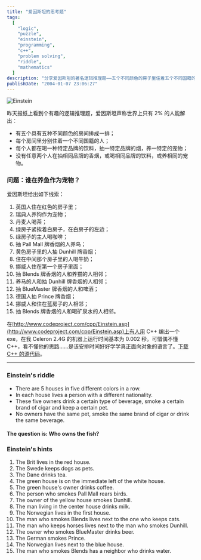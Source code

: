 ```yaml
---
title: "爱因斯坦的思考题"
tags:
  [
    "logic",
    "puzzle",
    "einstein",
    "programming",
    "c++",
    "problem solving",
    "riddle",
    "mathematics"
  ]
description: "分享爱因斯坦的著名逻辑推理题——五个不同颜色的房子里住着五个不同国籍的人，他们各自有不同的饮料、香烟和宠物，通过 15 条线索推断谁养鱼作为宠物。文章同时提供了 C++ 解题程序的链接，并附有中英文版本的完整题目描述。"
publishDate: "2004-01-07 23:06:27"
---
```


![Einstein](http://blog.xdanger.com/archives/pics/20040107a.jpg)

昨天报纸上看到个有趣的逻辑推理题，爱因斯坦声称世界上只有 2% 的人能解出：

- 有五个具有五种不同颜色的房间排成一排；
- 每个房间里分别住着一个不同国籍的人；
- 每个人都在喝一种特定品牌的饮料，抽一特定品牌的烟，养一特定的宠物；
- 没有任意两个人在抽相同品牌的香烟，或喝相同品牌的饮料，或养相同的宠物。

### 问题：谁在养鱼作为宠物？

爱因斯坦给出如下线索：

1. 英国人住在红色的房子里；
2. 瑞典人养狗作为宠物；
3. 丹麦人喝茶；
4. 绿房子紧挨着白房子，在白房子的左边；
5. 绿房子的主人喝咖啡；
6. 抽 Pall Mall 牌香烟的人养鸟；
7. 黄色房子里的人抽 Dunhill 牌香烟；
8. 住在中间那个房子里的人喝牛奶；
9. 挪威人住在第一个房子里面；
10. 抽 Blends 牌香烟的人和养猫的人相邻；
11. 养马的人和抽 Dunhill 牌香烟的人相邻；
12. 抽 BlueMaster 牌香烟的人和啤酒；
13. 德国人抽 Prince 牌香烟；
14. 挪威人和住在蓝房子的人相邻；
15. 抽 Blends 牌香烟的人和喝矿泉水的人相邻。

在[http://www.codeproject.com/cpp/Einstein.asp](http://www.codeproject.com/cpp/Einstein.asp)上有人用 C++ 编出一个 exe，在我 Celeron 2.4G 的机器上运行时间基本为 0.002 秒。可惜偶不懂 C++，看不懂他的思路……是该安排时间好好学学真正面向对象的语言了。[下载 C++ 的源代码](http://blog.xdanger.com/archives/docs/20040107a.zip)。

---

### Einstein's riddle

- There are 5 houses in five different colors in a row.
- In each house lives a person with a different nationality.
- These five owners drink a certain type of beverage, smoke a certain brand of cigar and keep a certain pet.
- No owners have the same pet, smoke the same brand of cigar or drink the same beverage.

#### The question is: Who owns the fish?

### Einstein's hints

1. The Brit lives in the red house.
2. The Swede keeps dogs as pets.
3. The Dane drinks tea.
4. The green house is on the immediate left of the white house.
5. The green house's owner drinks coffee.
6. The person who smokes Pall Mall rears birds.
7. The owner of the yellow house smokes Dunhill.
8. The man living in the center house drinks milk.
9. The Norwegian lives in the first house.
10. The man who smokes Blends lives next to the one who keeps cats.
11. The man who keeps horses lives next to the man who smokes Dunhill.
12. The owner who smokes BlueMaster drinks beer.
13. The German smokes Prince.
14. The Norwegian lives next to the blue house.
15. The man who smokes Blends has a neighbor who drinks water.
